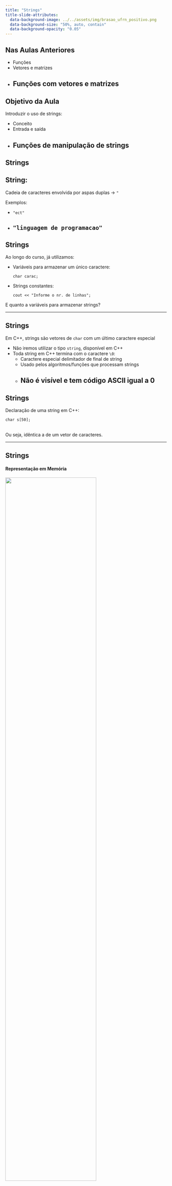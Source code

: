 ```yaml
---
title: "Strings"
title-slide-attributes:
  data-background-image: ../../assets/img/brasao_ufrn_positivo.png
  data-background-size: "50%, auto, contain"
  data-background-opacity: "0.05"
---
```


## Nas Aulas Anteriores

- Funções
- Vetores e matrizes
- Funções com vetores e matrizes
---

## Objetivo da Aula

Introduzir o uso de strings:

- Conceito
- Entrada e saída
- Funções de manipulação de strings
---

## Strings

::: {.callout-note appearance="simple"}

## String:

Cadeia de caracteres envolvida
por aspas duplas $\rightarrow$ `"`

:::

Exemplos:

- `"ect"`
- `"linguagem de programacao"`
---

## Strings

Ao longo do curso, já utilizamos:

- Variáveis para armazenar um único caractere:

  `char carac;`

- Strings constantes:

  `cout << "Informe o nr. de linhas";`

E quanto a variáveis para armazenar strings?

---

## Strings

Em C++, strings são vetores de `char` com um último caractere especial

- Não iremos utilizar o tipo `string`, disponível em C++
- Toda string em C++ termina com o caractere `\0`:
    - Caractere especial delimitador de final de string
    - Usado pelos algoritmos/funções que processam strings
    - Não é visível e tem código ASCII igual a 0
---

## Strings

Declaração de uma string em C++:

`char s[50];` <br><br>

Ou seja, idêntica a de um vetor de caracteres.

---

## Strings {.nostretch}
#### Representação em Memória

![](img/string_example.png){width=75% fig-align="center"}

Dada a string acima:

- Qual o caractere na terceira posição?
- Qual o caractere `s[5]`?
---

## Strings {.nostretch}
#### Representação em Memória

![](img/string_example.png){width=75% fig-align="center"}

Dada a string acima:

- Como poderíamos mudar a string para `"ola mundo"`?
- Qual o tamanho da string?
---

## Strings
#### Inicialização

- Forma 1:

```C++
char s[4] = {'e','c','t','\0'};
```
- Forma 2:

```C++
char s[] = {'e','c','t','\0'};
```
- Forma 3 (`'\0'` é inserido automaticamente):

```C++
char s[] = "ect";
```
---

## Strings
#### Strings vs. Vetor de Caracteres

Uma string é um vetor de caracteres, mas não o contrário

- String:

```C++
char s[] = {'e','c','t', '\0'};
```
- Vetor de caracteres (não delimitado com `\0`):

```C++
char s[] = {'e','c','t'};
```

- As regras que valem para vetores valem para strings
- Entretanto, strings oferecem algumas vantagens, como mostradas a seguir
---

## Lista de Presença

![](bit.ly_lip_20240801.png){fig-align="center"}

<a href="https://bit.ly/lip_20240801"><p style="text-align:center;">https://bit.ly/lip_20240801</p></a>

---

## Strings
#### Comando de Saída

Para imprimir uma string, pode-se usar o comando `cout`, diretamente na variável do tipo string:

```C++
int main(){
    char str[4] = {'e','c','t','\0'};
    cout << str << endl;
    return 0;
}
```
---

## Strings
#### Comando de Saída

- Ou seja, não é necessário utilizar um laço como no caso de vetores
- Isto só funciona para strings bem formadas (terminadas com `\0`)
    - Caso contrário, serão impressos vários caracteres a mais (lixo de memória)
---

## Strings
#### Comando de Entrada

- Para ler uma string do usuário, pode-se usar o comando `cin`, diretamente na variável do tipo string:

```C++
int main(){
    char str[10];
    cin >> str;
    cout << str << endl;
    return 0;
}
```
---

## Strings
#### Comando de Entrada

- Ou seja, também não é necessário um laço
- Com `cin`, o caractere especial `\0` é inserido automaticamente
- Caso a string possua espaços em branco (`' '`),
  ela deve ser lida com um outro comando
  (próxima aula)
---

## Strings
#### Tamanho Máximo da Variável String

Sobre o tamanho da variável string na declaração:

- No exemplo anterior, a variável `str` tem tamanho máximo 10
    - Lembre-se que nem todos os espaços reservados para a string
      serão necessariamente usados
- Portanto, o tamanho máximo do texto que cabe na string é 9
    - Isto por causa do espaço destinado ao caractere especial `\0`
---

## Strings
#### Funções da Biblioteca `cstring`

- Biblioteca `cstring` $\rightarrow$ possui algumas funções úteis:
    - `strlen`: computa o tamanho da string
    - `strcpy`: computa uma cópia da string
    - `strcat`: concatena duas strings
    - `strcmp`: compara duas strings
- Estas funções podem ser usadas na resolução de exercícios
---

## Strings
#### Funções da Biblioteca `cstring`

- `int strlen(char s[])`:<br>
  retorna o tamanho da string `s`
- `void strcpy(char dest[], char orig[])`:<br>
  copia o conteúdo de `orig` para `dest`
---

## Strings
#### Funções da Biblioteca `cstring`

- `void strcat(char s1[], char s2[])`:<br>
  concatena o conteúdo de `s2` na string `s1`
---

## Strings
#### Funções da Biblioteca `cstring`

- `int strcmp(char s1[], char s2[])`: compara a string `s1` com `s2` <br>
    - Retorna 0 se elas forem iguais
    - Retorna um número negativo se `s1` for "menor" do que `s2`
    - Retorna um número positivo se `s1` for "maior" do que `s2`
---

## Strings
#### Funções da Biblioteca `cstring`

Na função `strcmp`, "menor"/"maior" não depende dos tamanhos das strings:

- A string `"bala"` é "menor" do que `"bola"`
- Isto porque `'a'` tem valor ASCII menor do que `'o'`
  (primeiro caractere que difere entre as strings)

---

## Exercícios

Implementar cada uma das funções da biblioteca `cstring`:

1. `int strlen(char s[])`
2. `void strcpy(char dest[], char orig[])`
3. `void strcat(char s1[], char s2[])`
4. `int strcmp(char s1[], char s2[])`
---

## Strings

O comando `cin` não é capaz de ler strings com espaços:

- Na entrada, espaços em branco ou quebras de linha (tecla enter) informam o final da string digitada pelo usuário
- É necessário algum comando que permita a leitura de strings com espaços em branco
---

## Strings
#### Leitura de Strings com Espaços em Branco

- Para ler strings com espaços em branco, a função
  `cin.getline` deve ser utilizada
- A entrada do teclado é lida até que uma quebra de linha (tecla enter) seja digitada
---

## Strings
#### Leitura de Strings com Espaços em Branco

`cin.getline` - recebe dois parâmetros:

1. variável do tipo string onde o texto deve ser armazenado
2. número máximo de caracteres a serem lidos contando com o `\0`
---

## Strings
#### Leitura de Strings com Espaços em Branco

Exemplo:

```C++
int main(){
    char s[51];
    cin.getline(s, 51); //le 50 caracteres
    cout << s << endl;
    return 0;
}
```
---

## Exercício

Implementar programa utilizando funções da biblioteca `cstring` para:

1. Ler uma string do usuário
2. Copiar a string lida para uma segunda string
3. Checar se a cópia da string é igual à palavra `"ect"`, imprimindo uma mensagem conforme o caso
---

## Exercício
#### Solução

```C++
#include <cstring>

int main(){
    char str[10], copia[10], palavra[10] = "ect";
    cin >> str;
    strcpy(copia, str);
    if(strcmp(copia, palavra) == 0){
        cout << "Iguais\n";
    }
    else{
        cout << "Diferentes\n";
    }
    return 0;
}
```
---

## Exercícios

Implemente uma função que remova os espaços
em branco de uma string:

- Entrada:

  `Estudos␣de␣LIP`

- Saída:

  `EstudosdeLIP`

Armazene o resultado em um parâmetro de saída.

Implemente também a função `main` para testar
a função solicitada.

---

## Exercícios
Um palíndromo é uma palavra/frase que pode ser lida tanto da esquerda para a direita quanto da direita para a esquerda.

Exemplos:

- `osso`
- `radar`
- `ame o poema`
- `subi no onibus`
---

## Exercícios

Existem duas versões para o problema:

1. Considerando espaços em branco como parte da string:<br>
 - `osso` é palíndromo
 - `o␣s␣s␣o` é palíndromo
 - `subi␣no␣onibus` não é palíndromo
---

## Exercícios

Existem duas versões para o problema:

2. Desconsiderando espaços em branco como parte da string:<br>
 - `subi␣no␣onibus` é palíndromo
 - `subi␣␣␣␣␣no␣␣onibus` é palíndromo
---

## Exercícios

Implemente uma função que receba como parâmetro uma string e retorne verdadeiro caso
ela seja um palíndromo ou falso caso contrário.

---

## Sumário

Na aula de hoje:

- Strings
    - Caractere delimitador `\0`
    - Inicialização
    - Entrada/saída
- Funções de manipulação de strings
